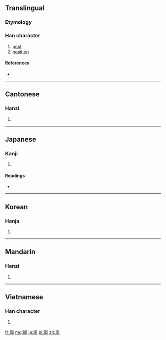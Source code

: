 {{also|岗|岡}}
==Translingual==

===Etymology===
{{Han compound|山|岡|c1=s|c2=p|t1=hill|ls=psc}}

===Han character===
{{Han char|rn=46|rad=山|as=08|sn=11|four=2222<sub>7</sub>|canj=山月廿山 (UBTU)}}

# [[post]]
# [[position]]

====References====
* {{Han ref|kx=0314.100|dkj=08221|dj=0616.060|hdz=10780.070|uh=5D17|ud=23831|bh=B15E|bd=45406}}

----

==Cantonese==

===Hanzi===
{{yue-hanzi|jyut=|y=gong1|sim=岗}}

# {{defn|Cantonese|sort=山08}}

----

==Japanese==

===Kanji===
{{ja-kanji|grade=|rs=山08}}

# {{defn|Japanese|sort=山08}}

====Readings====
* {{ja-readings|on=[[こう]] (kō)|kun=[[おか]] (oka)}}

----

==Korean==

===Hanja===
{{ko-hanja|hangeul=강|rv=gang|mr=kang}}

# {{defn|Korean|sort=山08}}

----

==Mandarin==

===Hanzi===
{{cmn-hanzi|sim=岗|pin=[[gāng]] ([[gang1]]), [[gǎng]] ([[gang3]])|wg=kang<sup>1</sup>, kang<sup>3</sup>}}

# {{defn|Mandarin|sort=山08}}

----

==Vietnamese==

===Han character===
{{vi-hantu|[[cương]]|rs=山08}}

# {{defn|Vietnamese|sort=山08}}

[[fr:崗]]
[[mg:崗]]
[[ja:崗]]
[[pl:崗]]
[[zh:崗]]